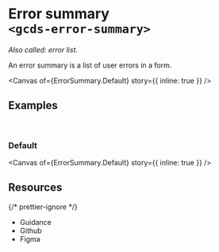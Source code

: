 
<Meta of={ErrorSummary} name="Overview" />

# Error summary<br/>`<gcds-error-summary>`

_Also called: error list._

An error summary is a list of user errors in a form.

<Canvas of={ErrorSummary.Default} story={{ inline: true }} />

## Examples

<br />

### Default

<Canvas of={ErrorSummary.Default} story={{ inline: true }} />

## Resources

{/* prettier-ignore */}
<ul>
  <li>
    <gcds-button type="link" button-style="text-only" href="https://design-system.alpha.canada.ca/en/components/error-summary/" target="_blank">Guidance</gcds-button>
  </li>
  <li>
    <gcds-button type="link" button-style="text-only" href="https://github.com/cds-snc/gcds-components/tree/main/packages/web/src/components/gcds-error-summary" target="_blank">Github</gcds-button>
  </li>
  <li>
    <gcds-button type="link" button-style="text-only" href="https://www.figma.com/file/mh2maMG2NBtk41k1O1UGHV/Canadian-Digital-Service%E2%80%A8---GC-Design-System?type=design&node-id=1579-4801&mode=design&t=2zIFVk9gcrqwM0Qj-0" target="_blank">Figma</gcds-button>
  </li>
</ul>
